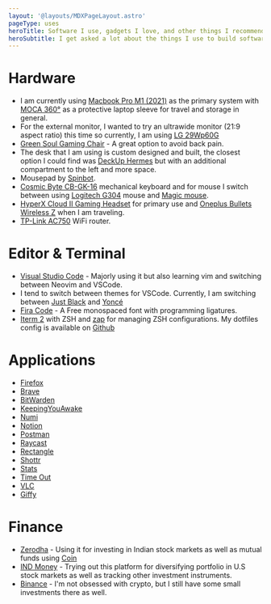 ```yaml
---
layout: '@layouts/MDXPageLayout.astro'
pageType: uses
heroTitle: Software I use, gadgets I love, and other things I recommend.
heroSubtitle: I get asked a lot about the things I use to build software, stay productive, or buy to fool myself into thinking I’m being productive when I’m really just procrastinating. Here’s a big list of all of my favorite stuff.
---
```


# Hardware

- I am currently using [Macbook Pro M1 (2021)](https://www.amazon.in/Apple-MacBook-14-inch-8%E2%80%91core-14%E2%80%91core/dp/B09JR8TX74?crid=2O41M56P02L5N&keywords=macbook+pro+m1+2021+14+inch&qid=1656856669&sprefix=macbook+pro+m1+2021%2Caps%2C448&sr=8-3&linkCode=ll1&tag=akashrajpuroh-21&linkId=10f864f6015eabeb3995bf9dae4fe1a3&language=en_IN&ref_=as_li_ss_tl) as the primary system with [MOCA 360°](https://www.amazon.in/gp/product/B08MLLP4VW?ie=UTF8&psc=1&linkCode=ll1&tag=akashrajpuroh-21&linkId=5617e6ac33f9a08751b539d64bb3eed5&language=en_IN&ref_=as_li_ss_tl) as a protective laptop sleeve for travel and storage in general.
- For the external monitor, I wanted to try an ultrawide monitor (21:9 aspect ratio) this time so currently, I am using [LG 29Wp60G](https://www.amazon.in/gp/product/B09GWBW4RK?ie=UTF8&psc=1&linkCode=ll1&tag=akashrajpuroh-21&linkId=84e88d3542d126d8315328a68ca57226&language=en_IN&ref_=as_li_ss_tl)
- [Green Soul Gaming Chair](https://www.amazon.in/Green-Soul-Monster-Ultimate-Multi-Functional/dp/B085NPCMQB?keywords=green%2Bsoul%2Bchair&qid=1656858323&sprefix=green%2Bsoul%2Caps%2C525&sr=8-8&th=1&linkCode=ll1&tag=akashrajpuroh-21&linkId=a32b766ea520313f51c07145a820ca52&language=en_IN&ref_=as_li_ss_tl) - A great option to avoid back pain.
- The desk that I am using is custom designed and built, the closest option I could find was [DeckUp Hermes](https://www.amazon.in/DeckUp-Hermes-Engineered-Computer-Office/dp/B09Y3KTC3Z?crid=21D2HSTHVMW5B&keywords=office%2Bdesk&qid=1656858658&refinements=p_72%3A1318476031&rnid=1318475031&smid=A18F12GAW5VPFV&sprefix=office%2Bdesk%2Caps%2C195&sr=8-6&th=1&linkCode=ll1&tag=akashrajpuroh-21&linkId=113f2257c1681245babd0e4517c39703&language=en_IN&ref_=as_li_ss_tl) but with an additional compartment to the left and more space.
- Mousepad by [Spinbot](https://www.amazon.in/SpinBot-Extended-900mmx400mmx5mm-Control-Gaming/dp/B09LHXY5WP?crid=310JQQYZ9ND6H&keywords=mouse+pad+spinbot&qid=1656858852&sprefix=mousepad+spinbot%2Caps%2C198&sr=8-2&linkCode=ll1&tag=akashrajpuroh-21&linkId=488c1603c8f7f082c5624c0438a9e1cb&language=en_IN&ref_=as_li_ss_tl).
- [Cosmic Byte CB-GK-16](https://www.amazon.in/Cosmic-Byte-CB-GK-16-Ten-Keyless-Mechanical/dp/B08G1QVK9D?keywords=mechanical+keyboard+cosmic+byte&qid=1656858953&refinements=p_72%3A1318476031&rnid=1318475031&sprefix=mechanical+keyboard+cosmic%2Caps%2C196&sr=8-3&linkCode=ll1&tag=akashrajpuroh-21&linkId=59fdf305ca4c2e0c75169982c29824ad&language=en_IN&ref_=as_li_ss_tl) mechanical keyboard and for mouse I switch between using [Logitech G304](https://www.amazon.in/Logitech-Lightspeed-Wireless-Gaming-Mouse/dp/B07G98H6PM?crid=4661UD5EU6NX&keywords=gaming+mouse&qid=1656859009&refinements=p_72%3A1318476031&rnid=1318475031&sprefix=gaming+mous%2Caps%2C210&sr=8-14&linkCode=ll1&tag=akashrajpuroh-21&linkId=b8d30c7fb74661c8de7e0f63c53786b6&language=en_IN&ref_=as_li_ss_tl) mouse and [Magic mouse](https://www.amazon.in/Apple-Magic-Mouse-Bluetooth-Enabled-iPadOS/dp/B09BTNQ6MM?crid=1SB29UPRFWPKP&keywords=magic+mouse&qid=1659165032&sprefix=magic+mouse%2Caps%2C195&sr=8-2&linkCode=ll1&tag=akashrajpuroh-21&linkId=c63f7dadb6c2a984322ef39ad0c669f2&language=en_IN&ref_=as_li_ss_tl).
- [HyperX Cloud II Gaming Headset](https://www.amazon.in/HyperX-Cloud-Gaming-Headset-Xbox/dp/B00SAYCVTQ?crid=2LKYFAL9ABEPD&keywords=HyperX+Cloud&qid=1656859363&refinements=p_72%3A1318476031&rnid=1318475031&sprefix=hyperx+cloud%2Caps%2C205&sr=8-7&linkCode=ll1&tag=akashrajpuroh-21&linkId=ab44f9552615633d9494c5d63ab34e90&language=en_IN&ref_=as_li_ss_tl) for primary use and [Oneplus Bullets Wireless Z](https://www.amazon.in/OnePlus-Bullets-Wireless-Bass-Black/dp/B092ZJVB6Z?keywords=oneplus+earphones&qid=1656859431&sprefix=oneplus+ear%2Caps%2C476&sr=8-4&linkCode=ll1&tag=akashrajpuroh-21&linkId=42aa2d430d642d2fbc7f9eec40ee7edf&language=en_IN&ref_=as_li_ss_tl) when I am traveling.
- [TP-Link AC750](https://www.amazon.in/TP-Link-Archer-C20-Wireless-Router/dp/B0759QMF85?crid=3W295IF599W35&keywords=tplink+router&qid=1656859526&sprefix=tplink+router%2Caps%2C212&sr=8-3&linkCode=ll1&tag=akashrajpuroh-21&linkId=5fde7a55b1298a01ca083da49c9c6993&language=en_IN&ref_=as_li_ss_tl) WiFi router.

# Editor & Terminal

- [Visual Studio Code](https://code.visualstudio.com/) - Majorly using it but also learning vim and switching between Neovim and VSCode.
- I tend to switch between themes for VSCode. Currently, I am switching between [Just Black](https://marketplace.visualstudio.com/items?itemName=nur.just-black) and [Yoncé](https://yoncetheme.com/)
- [Fira Code](https://github.com/tonsky/FiraCode) - A Free monospaced font with programming ligatures.
- [Iterm 2](https://iterm2.com/) with ZSH and [zap](https://www.zapzsh.org/) for managing ZSH configurations. My dotfiles config is available on [Github](https://github.com/AkashRajpurohit/dotfiles)

# Applications

- [Firefox](https://firefox.com)
- [Brave](https://brave.com)
- [BitWarden](https://bitwarden.com/)
- [KeepingYouAwake](https://keepingyouawake.app/)
- [Numi](https://numi.app/)
- [Notion](https://notion.so/)
- [Postman](https://postman.com/)
- [Raycast](https://www.raycast.com/)
- [Rectangle](https://rectangleapp.com/)
- [Shottr](https://shottr.cc/)
- [Stats](https://github.com/exelban/stats)
- [Time Out](https://www.dejal.com/timeout/)
- [VLC](https://www.videolan.org/vlc/)
- [Giffy](https://github.com/AkashRajpurohit/giffy/releases/latest)

# Finance

- [Zerodha](https://zerodha.com/?c=WD6655) - Using it for investing in Indian stock markets as well as mutual funds using [Coin](https://coin.zerodha.com/)
- [IND Money](https://indmoney.onelink.me/RmHC/erfykh7f) - Trying out this platform for diversifying portfolio in U.S stock markets as well as tracking other investment instruments.
- [Binance](https://www.binance.me/en/activity/referral-entry/JLMBX?fromActivityPage=true&ref=LIMIT_JLMQ4XLO) - I'm not obsessed with crypto, but I still have some small investments there as well.
